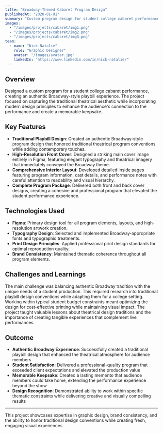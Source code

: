 ```yaml
---
title: "Broadway-Themed Cabaret Program Design"
publishedAt: "2020-01-01"
summary: "Custom program design for student college cabaret performance, creating a traditional Broadway-style playbill that captured the theatrical essence and enhanced the audience experience."
images:
  - "/images/projects/cabaret/img1.png"
  - "/images/projects/cabaret/img2.png"
  - "/images/projects/cabaret/img3.png"
team:
  - name: "Nick Natalie"
    role: "Graphic Designer"
    avatar: "/images/avatar.jpg"
    linkedIn: "https://www.linkedin.com/in/nick-natalie/"
---
```


## Overview

Designed a custom program for a student college cabaret performance, creating an authentic Broadway-style playbill experience. The project focused on capturing the traditional theatrical aesthetic while incorporating modern design principles to enhance the audience's connection to the performance and create a memorable keepsake.

## Key Features

- **Traditional Playbill Design**: Created an authentic Broadway-style program design that honored traditional theatrical program conventions while adding contemporary touches.
- **High-Resolution Front Cover**: Designed a striking main cover image entirely in Figma, featuring elegant typography and theatrical imagery that immediately conveyed the Broadway theme.
- **Comprehensive Interior Layout**: Developed detailed inside pages featuring program information, cast details, and performance notes with careful attention to readability and visual hierarchy.
- **Complete Program Package**: Delivered both front and back cover designs, creating a cohesive and professional program that elevated the student performance experience.

## Technologies Used

- **Figma**: Primary design tool for all program elements, layouts, and high-resolution artwork creation.
- **Typography Design**: Selected and implemented Broadway-appropriate fonts and typographic treatments.
- **Print Design Principles**: Applied professional print design standards for optimal reproduction quality.
- **Brand Consistency**: Maintained thematic coherence throughout all program elements.

## Challenges and Learnings

The main challenge was balancing authentic Broadway tradition with the unique needs of a student production. This required research into traditional playbill design conventions while adapting them for a college setting. Working within typical student budget constraints meant optimizing the design for cost-effective printing while maintaining visual impact. The project taught valuable lessons about theatrical design traditions and the importance of creating tangible experiences that complement live performances.

## Outcome

- **Authentic Broadway Experience**: Successfully created a traditional playbill design that enhanced the theatrical atmosphere for audience members
- **Student Satisfaction**: Delivered a professional-quality program that exceeded client expectations and elevated the production value
- **Memorable Keepsake**: Created a lasting memento that audience members could take home, extending the performance experience beyond the show
- **Design Recognition**: Demonstrated ability to work within specific thematic constraints while delivering creative and visually compelling results

---

This project showcases expertise in graphic design, brand consistency, and the ability to honor traditional design conventions while creating fresh, engaging visual experiences. 